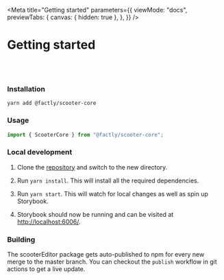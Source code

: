 
<Meta
  title="Getting started"
  parameters={{
    viewMode: "docs",
    previewTabs: {
      canvas: { hidden: true },
    },
  }}
/>

# Getting started

<br />
<br />

### **Installation**

<div className="sbdocs-install-code">

```
yarn add @factly/scooter-core
```

</div>

### **Usage**

```jsx
import { ScooterCore } from "@factly/scooter-core";
```

### **Local development**

1. Clone the [repository](https://github.com/factly/scooter) and
   switch to the new directory.

2. Run `yarn install`. This will install all the required dependencies.

3. Run `yarn start`. This will watch for local changes as well as spin up
   Storybook.

4. Storybook should now be running and can be visited at
   [http://localhost:6006/](http://localhost:6006/).

### **Building**

The scooterEditor package gets auto-published to npm for every new merge to the
master branch. You can checkout the `publish` workflow in git actions to get a
live update.
